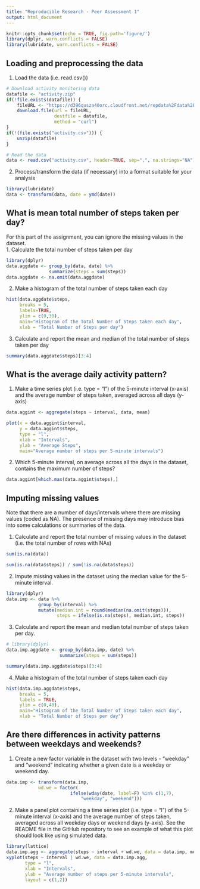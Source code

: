 ```yaml
---
title: "Reproducible Research - Peer Assessment 1"
output: html_document
---
```


```r
knitr::opts_chunk$set(echo = TRUE, fig.path='figure/')
library(dplyr, warn.conflicts = FALSE)
library(lubridate, warn.conflicts = FALSE)
```

## Loading and preprocessing the data  

1. Load the data (i.e. read.csv())  

```r
# Download activity monitoring data
datafile <- "activity.zip"
if(!file.exists(datafile)) {
    fileURL <- "https://d396qusza40orc.cloudfront.net/repdata%2Fdata%2Factivity.zip"
    download.file(url = fileURL,
                  destfile = datafile, 
                  method = "curl")
}
if(!(file.exists("activity.csv"))) { 
    unzip(datafile) 
}

# Read the data
data <- read.csv("activity.csv", header=TRUE, sep=",", na.strings="NA")
```

2. Process/transform the data (if necessary) into a format suitable for your analysis
```r
library(lubridate)
data <- transform(data, date = ymd(date))
```

## What is mean total number of steps taken per day?  

For this part of the assignment, you can ignore the missing values in the dataset.  
1. Calculate the total number of steps taken per day
```r
library(dplyr)
data.aggdate <- group_by(data, date) %>% 
                summarize(steps = sum(steps))
data.aggdate <- na.omit(data.aggdate)

```

2. Make a histogram of the total number of steps taken each day  
```r
hist(data.aggdate$steps, 
     breaks = 5,
     labels=TRUE,
     ylim = c(0,30),
     main="Histogram of the Total Number of Steps taken each day",
     xlab = "Total Number of Steps per day")
```

3. Calculate and report the mean and median of the total number of steps taken per day  

```r
summary(data.aggdate$steps)[3:4]

```

## What is the average daily activity pattern?  

1. Make a time series plot (i.e. type = "l") of the 5-minute interval (x-axis) and the average number of steps taken, averaged across all days (y-axis)  

```r

data.aggint <- aggregate(steps ~ interval, data, mean)

plot(x = data.aggint$interval,
     y = data.aggint$steps,
     type = "l",
     xlab = "Intervals",
     ylab = "Average Steps",
     main="Average number of steps per 5-minute intervals")

```

2. Which 5-minute interval, on average across all the days in the dataset, contains the maximum number of steps?  

```r
data.aggint[which.max(data.aggint$steps),]
```


## Imputing missing values  

Note that there are a number of days/intervals where there are missing values (coded as NA). The presence of missing days may introduce bias into some calculations or summaries of the data. 

1. Calculate and report the total number of missing values in the dataset (i.e. the total number of rows with NAs)
```r
sum(is.na(data))

sum(is.na(data$steps)) / sum(!is.na(data$steps))
```

2. Impute missing values in the dataset using the median value for the 5-minute interval.
```r
library(dplyr)
data.imp <- data %>%
            group_by(interval) %>%
            mutate(median.int = round(median(na.omit(steps))),
                   steps = ifelse(is.na(steps), median.int, steps))

```

3. Calculate and report the mean and median total number of steps taken per day.
```r
# library(dplyr)
data.imp.aggdate <- group_by(data.imp, date) %>% 
                    summarize(steps = sum(steps))

summary(data.imp.aggdate$steps)[3:4]

```

4. Make a histogram of the total number of steps taken each day  
```r
hist(data.imp.aggdate$steps, 
     breaks = 5,
     labels = TRUE,
     ylim = c(0,40),
     main="Histogram of the Total Number of Steps taken each day",
     xlab = "Total Number of Steps per day")
```


## Are there differences in activity patterns between weekdays and weekends?  

1. Create a new factor variable in the dataset with two levels - "weekday" and "weekend" indicating whether a given date is a weekday or weekend day.
```r
data.imp <- transform(data.imp, 
            wd.we = factor(
                        ifelse(wday(date, label=F) %in% c(1,7), 
                            "weekday", "weekend")))

```

2. Make a panel plot containing a time series plot (i.e. type = "l") of the 5-minute interval (x-axis) and the average number of steps taken, averaged across all weekday days or weekend days (y-axis). See the README file in the GitHub repository to see an example of what this plot should look like using simulated data.

```r
library(lattice)
data.imp.agg <- aggregate(steps ~ interval + wd.we, data = data.imp, mean)
xyplot(steps ~ interval | wd.we, data = data.imp.agg, 
       type = "l", 
       xlab = "Intervals",
       ylab = "Average number of steps per 5-minute intervals",
       layout = c(1,2))

```



